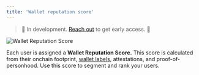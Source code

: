 ```yaml
---
title: 'Wallet reputation score'
---
```


> 🚧 In development. <a href="https://cal.com/formo/30min">Reach out</a> to get early access. 🚧

<Frame caption="Wallet Reputation Score">
	<img src="/images/wallet-intelligence-wallet-profile-dapps-tokens.png" alt="Wallet Reputation Score" />
</Frame>

Each user is assigned a **Wallet Reputation Score.** This score is calculated from their onchain footprint, <a href="/features/wallet-intelligence/wallet-labels">wallet labels</a>, attestations, and proof-of-personhood.
Use this score to segment and rank your users.
